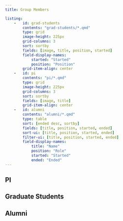 ```yaml
---
title: Group Members

listing:
    -   id: grad-students    
        contents: "grad-students/*.qmd"
        type: grid
        image-height: 225px
        grid-columns: 3
        sort: sortby
        fields: [image, title, position, started]
        field-display-names: 
            started: "Started"
            position: "Position"
        grid-item-align: center
    -   id: pi
        contents: "pi/*.qmd"
        type: grid
        image-height: 225px
        grid-columns: 3
        sort: sortby
        fields: [image, title]
        grid-item-align: center
    -   id: alumni
        contents: "alumni/*.qmd"
        type: table
        sort: [ended desc, sortby]
        fields: [title, position, started, ended]
        sort-ui: [title, position, started, ended]
        filter-ui: [title, position, started, ended]
        field-display-names: 
            title: "Name"
            position: "Role"
            started: "Started"
            ended: "Ended"
---
```


## PI

:::{#pi}
:::

## Graduate Students

:::{#grad-students}
:::

## Alumni
